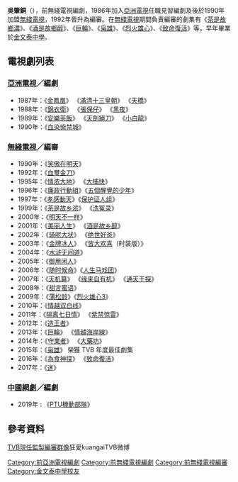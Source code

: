 {{藝人
|姓名 = 吳肇銅
|類型 = 編劇
|圖片 = 
|圖片尺寸 = 
|圖片簡介 = 
|本名 = 
|外文名 = 
|外文 = 
|羅馬拼音 = Ng Siu Tung
|英文名 = 
|暱稱 = 
|其他藝名 = 
|國籍 = 
|出生日期 = 
|出生地點 = 
|逝世日期 = 
|逝世地點 = 
|職業 = [[編劇|編劇]]、編審
|語言 = [[粵語|粵語]]
|教育程度 = 
|母校 = [[金文泰中學|金文泰中學]]
|宗教信仰 = 
|配偶 = 
|兒女 = 
|父母 = 
|親屬 = 
|音樂類型 = 
|演奏樂器 = 
|出道地點 = 
|出道日期 = 
|出道作 = 
|代表作 = 
|著名角色 = 
|活躍年代 = 
|唱片公司 = 
|經紀公司 = 
|網站 = 
|相關團體 = 
|IMDb = 
|現任成員 = 
|過往成員 = 
|獎項 = 
}}

'''吳肇銅'''（{{lang-en|Ng Siu Tung}}），前無綫電視編劇，1986年加入[[亞洲電視|亞洲電視]]任職見習編劇及後於1990年加盟[[無綫電視|無綫電視]]，1992年晉升為編審。在[[無綫電視|無綫電視]]期間負責編審的劇集有《[[茶是故鄉濃|茶是故鄉濃]]》、《[[酒是故鄉醇|酒是故鄉醇]]》、《[[巨輪|巨輪]]》、《[[枭雄|枭雄]]》、《[[烈火雄心|烈火雄心]]》、《[[致命復活|致命復活]]》等。早年畢業於[[金文泰中學|金文泰中學]]。

==電視劇列表==             
===[[亞洲電視|亞洲電視]]／編劇===
*1987年：《[[金鳳凰|金鳳凰]]》 《[[滿清十三皇朝|滿清十三皇朝]]》 《[[天橋_(電視劇)|天橋]]》
*1988年：《[[錦衣衛_(香港電視劇)|錦衣衛]]》 《[[張保仔_(1988年電視劇)|張保仔]]》 《[[黑夜_(電視劇)|黑夜]]》
*1989年：《[[安樂茶飯|安樂茶飯]]》 《[[天劍絕刀_(電視劇)|天劍絕刀]]》 《[[小白龍_(電視劇)|小白龍]]》
*1990年：《[[血染紫禁城|血染紫禁城]]》

===[[無綫電視|無綫電視]]／編審===
*1990年：《[[笑傲在明天|笑傲在明天]]》
*1992年：《[[血璽金刀|血璽金刀]]》
*1995年：《[[情浓大地|情浓大地]]》 《[[大捕快|大捕快]]》
*1996年：《[[廉政行動組|廉政行動組]]》《[[五個醒覺的少年|五個醒覺的少年]]》
*1997年：《[[孝感動天|孝感動天]]》《[[保护证人组|保护证人组]]》
*1999年：《[[茶是故乡浓|茶是故乡浓]]》 《[[洗冤录|洗冤录]]》
*2000年：《[[明天不一样|明天不一样]]》
*2001年：《[[美丽人生|美丽人生]]》 《[[酒是故乡醇|酒是故乡醇]]》
*2002年：《[[骑呢大状|骑呢大状]]》 《[[绝世好爸|绝世好爸]]》
*2003年：《[[金牌冰人|金牌冰人]]》 《[[皆大欢喜|皆大欢喜]]（时装版）》
*2004年：《[[水浒无间道|水浒无间道]]》
*2005年：《[[御用闲人|御用闲人]]》
*2006年：《[[随时候命|随时候命]]》《[[人生马戏团|人生马戏团]]》
*2007年：《[[天机算|天机算]]》 《[[缘来自有机|缘来自有机]]》 《[[通天干探|通天干探]]》
*2008年：《[[甜言蜜语|甜言蜜语]]》
*2009年：《[[蒲松龄|蒲松龄]]》《[[烈火雄心3|烈火雄心3]]》
*2010年：《[[情越双白线|情越双白线]]》
*2011年：《[[隔离七日情|隔离七日情]]》 《[[紫禁惊雷|紫禁惊雷]]》
*2012年：《[[造王者|造王者]]》 
*2013年：《[[巨輪|巨輪]]》 《[[情越海岸線|情越海岸線]]》
*2014年：《[[守業者|守業者]]》 《[[大藥坊|大藥坊]]》
*2015年：《[[枭雄|枭雄]]》 榮獲 TVB 年度最佳劇集
*2016年：《[[為食神探|為食神探]]》 《[[致命復活|致命復活]]》
*2017年：《[[迷_(無綫電視劇)|迷]]》

===[[中國網劇|中國網劇]]／編劇===
*2019年 : 《[[PTU機動部隊|PTU機動部隊]]》

==參考資料==
[http://weibo.com/1893802153/B49QaAWTU TVB現任監製編審群像]{{Wayback|url=http://weibo.com/1893802153/B49QaAWTU |date=20140527215923 }}狂愛kuangaiTVB微博


[[Category:前亞洲電視編劇|Category:前亞洲電視編劇]]
[[Category:前無綫電視編劇|Category:前無綫電視編劇]]
[[Category:前無綫電視編審|Category:前無綫電視編審]]
[[Category:金文泰中學校友|Category:金文泰中學校友]]
